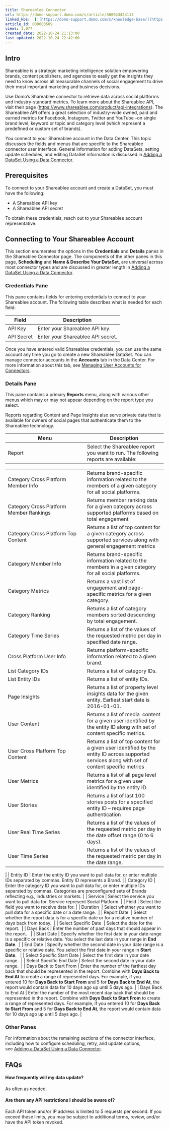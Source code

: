```yaml
---
title: Shareablee Connector
url: https://domo-support.domo.com/s/article/360043434113
linked_kbs:  ['[https://domo-support.domo.com/s/knowledge-base/](https://domo-support.domo.com/s/knowledge-base/)', '[https://domo-support.domo.com/s/](https://domo-support.domo.com/s/)', '[https://domo-support.domo.com/s/topic/0TO5w000000ZammGAC](https://domo-support.domo.com/s/topic/0TO5w000000ZammGAC)', '[https://domo-support.domo.com/s/topic/0TO5w000000ZanLGAS](https://domo-support.domo.com/s/topic/0TO5w000000ZanLGAS)', '[https://domo-support.domo.com/s/topic/0TO5w000000ZaoQGAS](https://domo-support.domo.com/s/topic/0TO5w000000ZaoQGAS)', '[https://domo-support.domo.com/s/article/360042926274](https://domo-support.domo.com/s/article/360042926274)', '[https://domo-support.domo.com/s/article/360042926054](https://domo-support.domo.com/s/article/360042926054)', '[https://domo-support.domo.com/s/article/360043434113](https://domo-support.domo.com/s/article/360043434113)', '[https://domo-support.domo.com/s/topic/0TO5w000000ZaoQGAS/api-connectors](https://domo-support.domo.com/s/topic/0TO5w000000ZaoQGAS/api-connectors)', '[https://domo-support.domo.com/s/article/360043429933](https://domo-support.domo.com/s/article/360043429933)', '[https://domo-support.domo.com/s/article/360043429953](https://domo-support.domo.com/s/article/360043429953)', '[https://domo-support.domo.com/s/article/360042925494](https://domo-support.domo.com/s/article/360042925494)', '[https://domo-support.domo.com/s/article/4408174643607](https://domo-support.domo.com/s/article/4408174643607)', '[https://domo-support.domo.com/s/article/360043429913](https://domo-support.domo.com/s/article/360043429913)', '[https://domo-support.domo.com/s/login/](https://domo-support.domo.com/s/login/)']
article_id: 000003509
views: 1,077
created_date: 2022-10-24 21:13:00
last updated: 2022-10-24 22:42:00
---
```




Intro
-----


Shareablee is a strategic marketing intelligence solution empowering brands, content publishers, and agencies to easily get the insights they need to know across all measurable channels of social engagement to drive their most important marketing and business decisions.


Use Domo's Shareablee connector to retrieve data across social platforms and industry-standard metrics. To learn more about the Shareablee API, visit their page ([https://www.shareablee.com/product/api-integrations](https://www.shareablee.com/product/api-integrations "https://www.shareablee.com/product/api-integrations")). The Shareablee API offers a great selection of industry-wide owned, paid and earned metrics for Facebook, Instagram, Twitter and YouTube –on single brand level, keyword or topic and category level (which represent a predefined or custom set of brands).


You connect to your Shareablee account in the Data Center. This topic discusses the fields and menus that are specific to the Shareablee connector user interface. General information for adding DataSets, setting update schedules, and editing DataSet information is discussed in [Adding a DataSet Using a Data Connector](/s/article/360042926274 "Adding a DataSet Using a Data Connector").


Prerequisites
-------------


To connect to your Shareablee account and create a DataSet, you must have the following:


* A Shareablee API key
* A Shareablee API secret


To obtain these credentials, reach out to your Shareablee account representative.


Connecting to Your Shareablee Account
-------------------------------------


This section enumerates the options in the **Credentials** and **Details** panes in the Shareablee Connector page. The components of the other panes in this page, **Scheduling** and **Name & Describe Your DataSet**, are universal across most connector types and are discussed in greater length in [Adding a DataSet Using a Data Connector](/s/article/360042926274 "Adding a DataSet Using a Data Connector").


### Credentials Pane


This pane contains fields for entering credentials to connect to your Shareablee account. The following table describes what is needed for each field:  




| Field | Description |
| --- | --- |
| API Key | Enter your Shareablee API key. |
| API Secret | Enter your Shareablee API secret. |


Once you have entered valid Shareablee credentials, you can use the same account any time you go to create a new Shareablee DataSet. You can manage connector accounts in the **Accounts** tab in the Data Center. For more information about this tab, see [Managing User Accounts for Connectors](/s/article/360042926054 "Managing User Accounts for Connectors").


### Details Pane


This pane contains a primary **Reports** menu, along with various other menus which may or may not appear depending on the report type you select.


Reports regarding Content and Page Insights also serve private data that is available for owners of social pages that authenticate them to the Shareablee technology.




| Menu | Description |
| --- | --- |
| Report | Select the Shareablee report you want to run. The following reports are available:

|  |  |
| --- | --- |
| Category Cross Platform Member Info | Returns brand-specific information related to the members of a given category for all social platforms. |
| Category Cross Platform Member Rankings | Returns member ranking data for a given category across supported platforms based on total engagement |
| Category Cross Platform Top Content | Returns a list of top content for a given category across supported services along with general engagement metrics |
| Category Member Info | Returns brand-specific information related to the members in a given category for all social platforms. |
| Category Metrics | Returns a vast list of engagement and page-specific metrics for a given category. |
| Category Ranking | Returns a list of category members sorted descending by total engagement. |
| Category Time Series | Returns a list of the values of the requested metric per day in specified date range. |
| Cross Platform User Info | Returns platform-specific information related to a given brand. |
| List Category IDs | Returns a list of category IDs. |
| List Entity IDs | Returns a list of entity IDs. |
| Page Insights | Returns a list of property level insights data for the given entity. Earliest start date is 2016-01-01. |
| User Content | Returns a list of media  content for a given user identified by the entity ID along with set of content specific metrics. |
| User Cross Platform Top Content | Returns a list of top content for a given user identified by the entity ID across supported services along with set of content specific metrics |
| User Metrics | Returns a list of all page level metrics for a given user identified by the entity ID. |
| User Stories | Returns a list of last 100 stories posts for a specified entity ID – requires page authentication |
| User Real Time Series | Returns a list of the values of the requested metric per day in the date offset range (0 to 6 days). |
| User Time Series | Returns a list of the values of the requested metric per day in the date range. |

 |
| Entity ID | Enter the entity ID you want to pull data for, or enter multiple IDs separated by commas. Entity ID represents a Brand. |
| Category ID | Enter the category ID you want to pull data for, or enter multiple IDs separated by commas. Categories are preconfigured sets of Brands reflecting e.g., industries or markets. |
| Service | Select the service you want to pull data for. Service represent Social Platform. |
| Field | Select the field you want to receive data for. |
| Duration  | Select whether you want to pull data for a specific date or a date range.  |
| Report Date  | Select whether the report data is for a specific date or for a relative number of days back from today.  |
| Select Specific Date  | Select the date for the report.  |
| Days Back | Enter the number of past days that should appear in the report.   |
| Start Date | Specify whether the first date in your date range is a specific or relative date. You select the last date in your range in **End Date**.  |
| End Date | Specify whether the second date in your date range is a specific or relative date. You select the first date in your range in **Start Date**.   |
| Select Specific Start Date | Select the first date in your date range.  |
| Select Specific End Date | Select the second date in your date range.  |
| Days Back to Start From | Enter the number of the farthest day back that should be represented in the report. Combine with **Days Back to End At** to create a range of represented days.
For example, if you entered 10 for **Days Back to Start From** and 5 for **Days Back to End At**, the report would contain data for 10 days ago up until 5 days ago. |
| Days Back to End At | Enter the number of the most recent day back that should be represented in the report. Combine with **Days Back to Start From** to create a range of represented days.
For example, if you entered 10 for **Days Back to Start From** and 5 for **Days Back to End At**, the report would contain data for 10 days ago up until 5 days ago. |


### Other Panes


For information about the remaining sections of the connector interface, including how to configure scheduling, retry, and update options, see [Adding a DataSet Using a Data Connector](/s/article/360042926274 "Adding a DataSet Using a Data Connector").


FAQs
----


#### How frequently will my data update?


As often as needed.


#### Are there any API restrictions I should be aware of?


Each API token and/or IP address is limited to 5 requests per second. If you exceed these limits, you may be subject to additional terms, review, and/or have the API token revoked.

